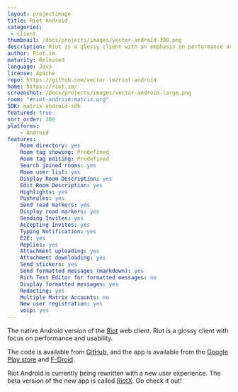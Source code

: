 ```yaml
---
layout: projectimage
title: Riot Android
categories: 
 - client
thumbnail: /docs/projects/images/vector-android-300.png
description: Riot is a glossy client with an emphasis on performance and usability
author: Riot.im
maturity: Released
language: Java
license: Apache
repo: https://github.com/vector-im/riot-android
home: https://riot.im/
screenshot: /docs/projects/images/vector-android-large.png
room: "#riot-android:matrix.org"
SDK: matrix-android-sdk
featured: true
sort_order: 300
platforms:
    - Android
features:
    Room directory: yes
    Room tag showing: Predefined
    Room tag editing: Predefined
    Search joined rooms: yes
    Room user list: yes
    Display Room Description: yes
    Edit Room Description: yes
    Highlights: yes
    Pushrules: yes
    Send read markers: yes
    Display read markers: yes
    Sending Invites: yes
    Accepting Invites: yes
    Typing Notification: yes
    E2E: yes
    Replies: yes
    Attachment uploading: yes
    Attachment downloading: yes
    Send stickers: yes
    Send formatted messages (markdown): yes
    Rich Text Editor for formatted messages: no
    Display formatted messages: yes
    Redacting: yes
    Multiple Matrix Accounts: no
    New user registration: yes
    voip: yes
---
```


The native Android version of the [Riot](/docs/projects/client/riot) web client. Riot is a glossy client with focus on performance and usability.

The code is available from [GitHub](https://github.com/vector-im/riot-android), and the app is available from the [Google Play store](https://play.google.com/store/apps/details?id=im.vector.app) and [F-Droid](https://f-droid.org/packages/im.vector.alpha/).

Riot Android is currently being rewritten with a new user experience. The beta version of the new app is called [RiotX](/docs/projects/client/riotx). Go check it out!
